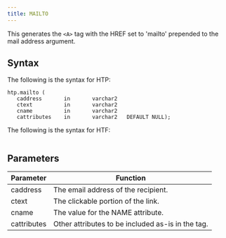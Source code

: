 ```yaml
---
title: MAILTO
---
```


This generates the `<A>` tag with the HREF set to 'mailto' prepended to the mail address argument.

## Syntax

The following is the syntax for HTP:
```
htp.mailto (
   caddress       in       varchar2
   ctext          in       varchar2
   cname          in       varchar2
   cattributes    in       varchar2   DEFAULT NULL);
```

The following is the syntax for HTF:
```

```

## Parameters

| Parameter | Function |
| --------- | -------- |
| caddress | The email address of the recipient. |
| ctext | The clickable portion of the link. |
| cname | The value for the NAME attribute. |
| cattributes | Other attributes to be included as-is in the tag. |